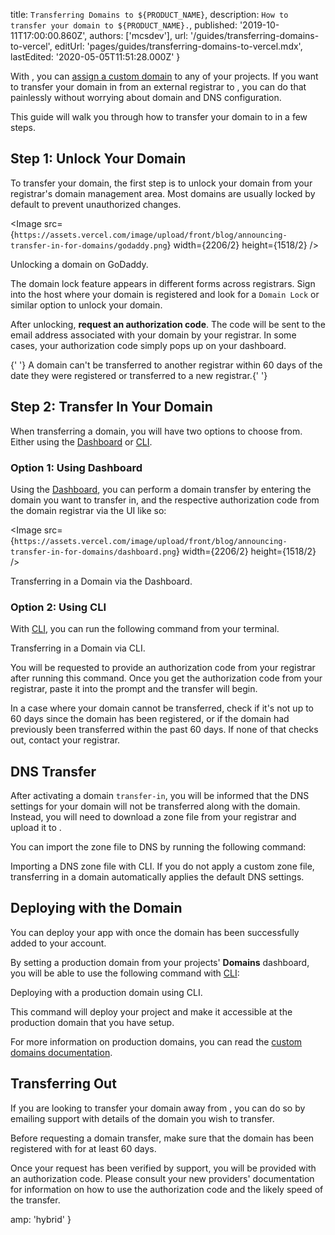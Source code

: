 
  title: `Transferring Domains to ${PRODUCT_NAME}`,
  description: `How to transfer your domain to ${PRODUCT_NAME}.`,
  published: '2019-10-11T17:00:00.860Z',
  authors: ['mcsdev'],
  url: '/guides/transferring-domains-to-vercel',
  editUrl: 'pages/guides/transferring-domains-to-vercel.mdx',
  lastEdited: '2020-05-05T11:51:28.000Z'
}

With <ProductName />, you can [assign a custom domain](/docs/v2/custom-domains#adding-a-domain) to any of your projects. If you want to transfer your domain in from an external registrar to <OrgName />, you can do that painlessly without worrying about domain and DNS configuration.

This guide will walk you through how to transfer your domain to <OrgName /> in a few steps.

## Step 1: Unlock Your Domain

To transfer your domain, the first step is to unlock your domain from your registrar's domain management area. Most domains are usually locked by default to prevent unauthorized changes.

<Image
  src={`https://assets.vercel.com/image/upload/front/blog/announcing-transfer-in-for-domains/godaddy.png`}
  width={2206/2}
  height={1518/2}
/>
<Caption>Unlocking a domain on GoDaddy.</Caption>

The domain lock feature appears in different forms across registrars. Sign into the host where your domain is registered and look for a `Domain Lock` or similar option to unlock your domain.

After unlocking, **request an authorization code**. The code will be sent to the email address associated with your domain by your registrar. In some cases, your authorization code simply pops up on your dashboard.

<Note>
  {' '}
  A domain can't be transferred to another registrar within 60 days of the date
  they were registered or transferred to a new registrar.{' '}
</Note>

## Step 2: Transfer In Your Domain

When transferring a domain, you will have two options to choose from. Either using the [<OrgName /> Dashboard](/dashboard/domains) or [<ProductShortName /> CLI](/download).

### Option 1: Using <NameWrapper name={ORG_NAME} /> Dashboard

Using the [<OrgName /> Dashboard](/dashboard/domains), you can perform a domain transfer by entering the domain you want to transfer in, and the respective authorization code from the domain registrar via the UI like so:

<Image
  src={`https://assets.vercel.com/image/upload/front/blog/announcing-transfer-in-for-domains/dashboard.png`}
  width={2206/2}
  height={1518/2}
/>
<Caption>Transferring in a Domain via the <OrgName /> Dashboard.</Caption>

### Option 2: Using <NameWrapper name={PRODUCT_SHORT_NAME} /> CLI

With [<ProductShortName /> CLI](/download), you can run the following command from your terminal.

<Snippet dark text="now domains transfer-in [your-domain]" />
<Caption>Transferring in a Domain via <ProductShortName /> CLI.</Caption>

You will be requested to provide an authorization code from your registrar after running this command. Once you get the authorization code from your registrar, paste it into the prompt and the transfer will begin.

<Note>
  In a case where your domain cannot be transferred, check if it's not up to 60
  days since the domain has been registered, or if the domain had previously
  been transferred within the past 60 days. If none of that checks out, contact
  your registrar.
</Note>

## DNS Transfer

After activating a domain `transfer-in`, you will be informed that the DNS settings for your domain will not be transferred along with the domain. Instead, you will need to download a zone file from your registrar and upload it to <OrgName />.

You can import the zone file to <OrgName /> DNS by running the following command:

<Snippet dark text="now dns import [your-domain] [zonefile]" />
<Caption>Importing a DNS zone file with <ProductShortName /> CLI.</Caption>

<Note>
  If you do not apply a custom zone file, transferring in a domain automatically
  applies the default <OrgName /> DNS settings.
</Note>

## Deploying with the Domain

You can deploy your app with [<ProductName />](/docs/v2/introduction) once the domain has been successfully added to your account.

By setting a production domain from your projects' **Domains** dashboard, you will be able to use the following command with [<ProductShortName /> CLI](/download):

<Snippet dark text="now --prod" />
<Caption>Deploying with a production domain using <ProductShortName /> CLI.</Caption>

This command will deploy your project and make it accessible at the production domain that you have setup.

For more information on production domains, you can read the [custom domains documentation](/docs/v2/custom-domains#deploying-with-your-domain).

## Transferring Out

If you are looking to transfer your domain away from <ProductName />, you can do so by <EmailLink type="support" subject="Domain Transfer Out">emailing support</EmailLink> with details of the domain you wish to transfer.

<Note type="warning">
  Before requesting a domain transfer, make sure that the domain has been
  registered with <OrgName /> for at least 60 days.
</Note>

Once your request has been verified by support, you will be provided with an authorization code. Please consult your new providers' documentation for information on how to use the authorization code and the likely speed of the transfer.


  amp: 'hybrid'
}
